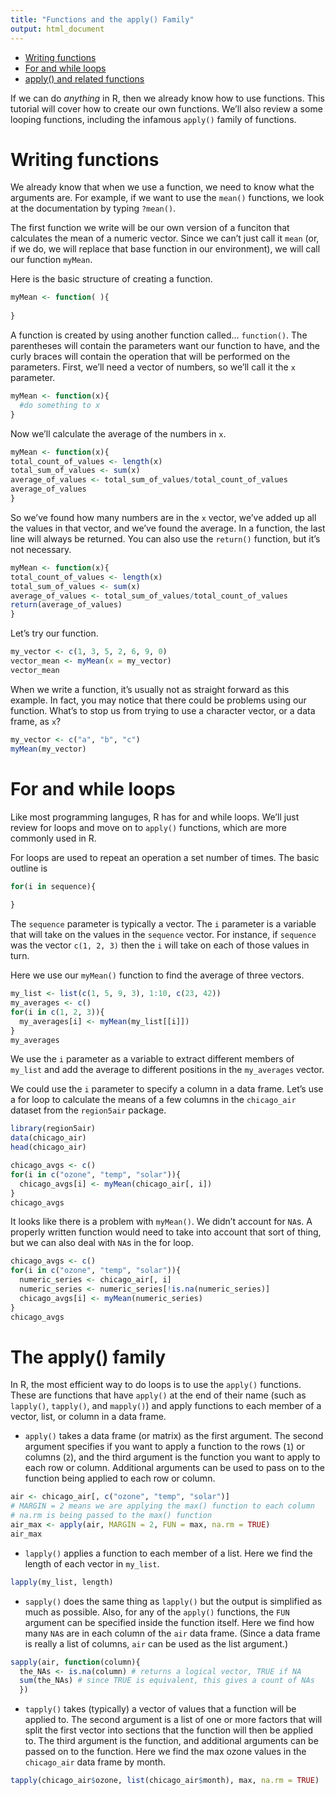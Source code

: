 ```yaml
---
title: "Functions and the apply() Family"
output: html_document
---
```


- [Writing functions](#functions)
- [For and while loops](#loops)
- [apply() and related functions](#apply)

If we can do _anything_ in R, then we already know how to use functions. This tutorial
will cover how to create our own functions. We'll also review a some looping functions,
including the infamous `apply()` family of functions.


# Writing functions {#functions}

We already know that when we use a function, we need to know what the arguments are.
For example, if we want to use the `mean()` functions, we look at the documentation
by typing `?mean()`.

The first function we write will be our own version of a funciton that calculates
the mean of a numeric vector. Since we can't just call it `mean` (or, if we do, we will
replace that base function in our environment), we will call our function `myMean`.

Here is the basic structure of creating a function.

```r
myMean <- function( ){
  
}
```

A function is created by using another function called... `function()`. The parentheses will
contain the parameters want our function to have, and the curly braces will contain the 
operation that will be performed on the parameters. First, we'll need a vector of numbers,
so we'll call it the `x` parameter.

```r
myMean <- function(x){
  #do something to x
}
```

Now we'll calculate the average of the numbers in `x`.

```r
myMean <- function(x){
total_count_of_values <- length(x)
total_sum_of_values <- sum(x)
average_of_values <- total_sum_of_values/total_count_of_values
average_of_values
}
```

So we've found how many numbers are in the `x` vector, we've added up all the values
in that vector, and we've found the average. In a function, the last line will always 
be returned. You can also use the `return()` function, but it's not necessary.

```r
myMean <- function(x){
total_count_of_values <- length(x)
total_sum_of_values <- sum(x)
average_of_values <- total_sum_of_values/total_count_of_values
return(average_of_values)
}
```

Let's try our function.

```r
my_vector <- c(1, 3, 5, 2, 6, 9, 0)
vector_mean <- myMean(x = my_vector)
vector_mean
```

When we write a function, it's usually not as straight forward as this example. In fact, 
you may notice that there could be problems using our function. What's to stop us from
trying to use a character vector, or a data frame, as `x`?

```r
my_vector <- c("a", "b", "c")
myMean(my_vector)
```

# For and while loops {#loops}

Like most programming languges, R has for and while loops. We'll just review for loops
and move on to `apply()` functions, which are more commonly used in R.

For loops are used to repeat an operation a set number of times. The basic outline is

```r
for(i in sequence){
  
}
```

The `sequence` parameter is typically a vector. The `i` parameter is a variable that 
will take on the values in the `sequence` vector. For instance, if `sequence` was the vector `c(1, 2, 3)` then the `i` will take on each of those values in turn.

Here we use our `myMean()` function to find the average of three vectors.

```r
my_list <- list(c(1, 5, 9, 3), 1:10, c(23, 42))
my_averages <- c()
for(i in c(1, 2, 3)){
  my_averages[i] <- myMean(my_list[[i]])
}
my_averages
```

We use the `i` parameter as a variable to extract different members of `my_list` and
add the average to different positions in the `my_averages` vector.

We could use the `i` parameter to specify a column in a data frame. Let's use a for
loop to calculate the means of a few columns in the `chicago_air` dataset from the 
`region5air` package.

```r
library(region5air)
data(chicago_air)
head(chicago_air)

chicago_avgs <- c()
for(i in c("ozone", "temp", "solar")){
  chicago_avgs[i] <- myMean(chicago_air[, i])
}
chicago_avgs
```

It looks like there is a problem with `myMean()`. We didn't account for `NA`s. A
properly written function would need to take into account that sort of thing, but
we can also deal with `NA`s in the for loop.

```r
chicago_avgs <- c()
for(i in c("ozone", "temp", "solar")){
  numeric_series <- chicago_air[, i]
  numeric_series <- numeric_series[!is.na(numeric_series)]
  chicago_avgs[i] <- myMean(numeric_series)
}
chicago_avgs
```

# The apply() family {#apply}

In R, the most efficient way to do loops is to use the `apply()` functions. These are
functions that have `apply()` at the end of their name (such as `lapply()`, `tapply()`, 
and `mapply()`) and apply functions to each member of a vector, list, or column in a 
data frame. 

- `apply()` takes a data frame (or matrix) as the first argument. The second argument 
specifies if you want to apply a function to the rows (`1`) or columns (`2`), and the 
third argument is the function you want to apply to each row or column. Additional 
arguments can be used to pass on to the function being applied to each row or column.

```r
air <- chicago_air[, c("ozone", "temp", "solar")]
# MARGIN = 2 means we are applying the max() function to each column
# na.rm is being passed to the max() function
air_max <- apply(air, MARGIN = 2, FUN = max, na.rm = TRUE)
air_max
```

- `lapply()` applies a function to each member of a list. Here we find the length
of each vector in `my_list`.

```r
lapply(my_list, length)
```

- `sapply()` does the same thing as `lapply()` but the output is simplified as much
as possible. Also, for any of the `apply()` functions, the `FUN` argument can be
specified inside the function itself. Here we find how many `NA`s are in each column
of the `air` data frame. (Since a data frame is really a list of columns, `air` can
be used as the list argument.)

```r
sapply(air, function(column){
  the_NAs <- is.na(column) # returns a logical vector, TRUE if NA
  sum(the_NAs) # since TRUE is equivalent, this gives a count of NAs
  })
```

- `tapply()` takes (typically) a vector of values that a function will be applied to.
The second argument is a list of one or more factors that will split the first vector
into sections that the function will then be applied to. The third argument is the
function, and additional arguments can be passed on to the function. Here we find the max
ozone values in the `chicago_air` data frame by month.

```r
tapply(chicago_air$ozone, list(chicago_air$month), max, na.rm = TRUE)
```
